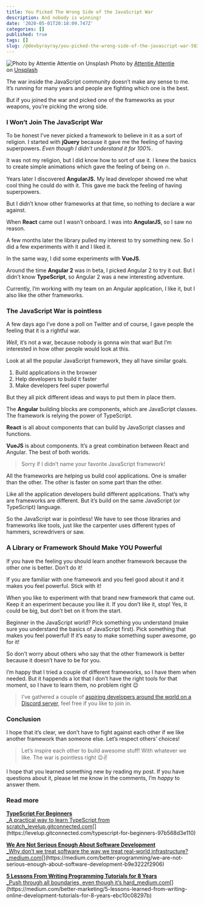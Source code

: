 ```yaml
---
title: You Picked The Wrong Side of the JavaScript War
description: And nobody is winning!
date: '2020-05-01T20:18:09.747Z'
categories: []
published: true
tags: []
slug: /@devbyrayray/you-picked-the-wrong-side-of-the-javascript-war-583e64fe9c74
---
```


![Photo by [Attentie Attentie](https://unsplash.com/@attentieattentie?utm_source=medium&utm_medium=referral) on [Unsplash](https://unsplash.com?utm_source=medium&utm_medium=referral)](https://cdn-images-1.medium.com/max/800/0*4NVpL0p6rDbSpy-9)
Photo by [Attentie Attentie](https://unsplash.com/@attentieattentie?utm_source=medium&utm_medium=referral) on [Unsplash](https://unsplash.com?utm_source=medium&utm_medium=referral)

The war inside the JavaScript community doesn’t make any sense to me. It’s running for many years and people are fighting which one is the best.

But if you joined the war and picked one of the frameworks as your weapons, you’re picking the wrong side.

### I Won’t Join The JavaScript War

To be honest I’ve never picked a framework to believe in it as a sort of religion. I started with **jQuery** because it gave me the feeling of having superpowers. _Even though I didn’t understand it for 100%_.

It was not my religion, but I did know how to sort of use it. I knew the basics to create simple animations which gave the feeling of being on 🔥.

Years later I discovered **AngularJS.** My lead developer showed me what cool thing he could do with it. This gave me back the feeling of having superpowers.

But I didn’t know other frameworks at that time, so nothing to declare a war against.

When **React** came out I wasn’t onboard. I was into **AngularJS**, so I saw no reason.

A few months later the library pulled my interest to try something new. So I did a few experiments with it and I liked it.

In the same way, I did some experiments with **VueJS**.

Around the time **Angular 2** was in beta, I picked Angular 2 to try it out. But I didn’t know **TypeScript**, so Angular 2 was a new interesting adventure.

Currently, I’m working with my team on an Angular application, I like it, but I also like the other frameworks.

### The JavaScript War is pointless

A few days ago I’ve done a poll on Twitter and of course, I gave people the feeling that it is a rightful war.

_Well_, it’s not a war, because nobody is gonna win that war! But I’m interested in how other people would look at this.

Look at all the popular JavaScript framework, they all have similar goals.

1.  Build applications in the browser
2.  Help developers to build it faster
3.  Make developers feel super powerful

But they all pick different ideas and ways to put them in place them.

The **Angular** building blocks are components, which are JavaScript classes. The framework is relying the power of TypeScript.

**React** is all about components that can build by JavaScript classes and functions.

**VueJS** is about components. It’s a great combination between React and Angular. The best of both worlds.

> Sorry if I didn’t name your favorite JavaScript framework!

All the frameworks are helping us build cool applications. One is smaller than the other. The other is faster on some part than the other.

Like all the application developers build different applications. That’s why are frameworks are different. But it’s build on the same JavaScript (or TypeScript) language.

So the JavaScript war is pointless! We have to see those libraries and frameworks like tools, just like the carpenter uses different types of hammers, screwdrivers or saw.

### A Library or Framework Should Make YOU Powerful

If you have the feeling you should learn another framework because the other one is better. Don’t do it!

If you are familiar with one framework and you feel good about it and it makes you feel powerful. Stick with it!

When you like to experiment with that brand new framework that came out. Keep it an experiment because you like it. If you don’t like it, stop! Yes, it could be big, but don’t bet on it from the start.

Beginner in the JavaScript world? Pick something you understand (make sure you understand the basics of JavaScript first). Pick something that makes you feel powerful! If it’s easy to make something super awesome, go for it!

So don’t worry about others who say that the other framework is better because it doesn’t have to be for you.

I’m happy that I tried a couple of different frameworks, so I have them when needed. But it happends a lot that I don’t have the right tools for that moment, so I have to learn them, no problem right 😉

> I’ve gathered a couple of [aspiring developers around the world on a Discord server](https://mailchi.mp/fb82491d03f8/dev-by-rayray-discord-community), feel free if you like to join in.

### Conclusion

I hope that it’s clear, we don’t have to fight against each other if we like another framework than someone else. Let’s respect others’ choices!

> Let’s inspire each other to build awesome stuff! With whatever we like. The war is pointless right 😉✌️

I hope that you learned something new by reading my post. If you have questions about it, please let me know in the comments, I’m _happy_ to answer them.

### Read more

[**TypeScript For Beginners**  
_A practical way to learn TypeScript from scratch_levelup.gitconnected.com](https://levelup.gitconnected.com/typescript-for-beginners-97b568d3e110 "https://levelup.gitconnected.com/typescript-for-beginners-97b568d3e110")[](https://levelup.gitconnected.com/typescript-for-beginners-97b568d3e110)

[**We Are Not Serious Enough About Software Development**  
_Why don’t we treat software the way we treat real-world infrastructure?_medium.com](https://medium.com/better-programming/we-are-not-serious-enough-about-software-development-b9e3222f2906 "https://medium.com/better-programming/we-are-not-serious-enough-about-software-development-b9e3222f2906")[](https://medium.com/better-programming/we-are-not-serious-enough-about-software-development-b9e3222f2906)

[**5 Lessons From Writing Programming Tutorials for 8 Years**  
_Push through all boundaries, even though it’s hard_medium.com](https://medium.com/better-marketing/5-lessons-learned-from-writing-online-development-tutorials-for-8-years-ebc10c08297b "https://medium.com/better-marketing/5-lessons-learned-from-writing-online-development-tutorials-for-8-years-ebc10c08297b")[](https://medium.com/better-marketing/5-lessons-learned-from-writing-online-development-tutorials-for-8-years-ebc10c08297b)